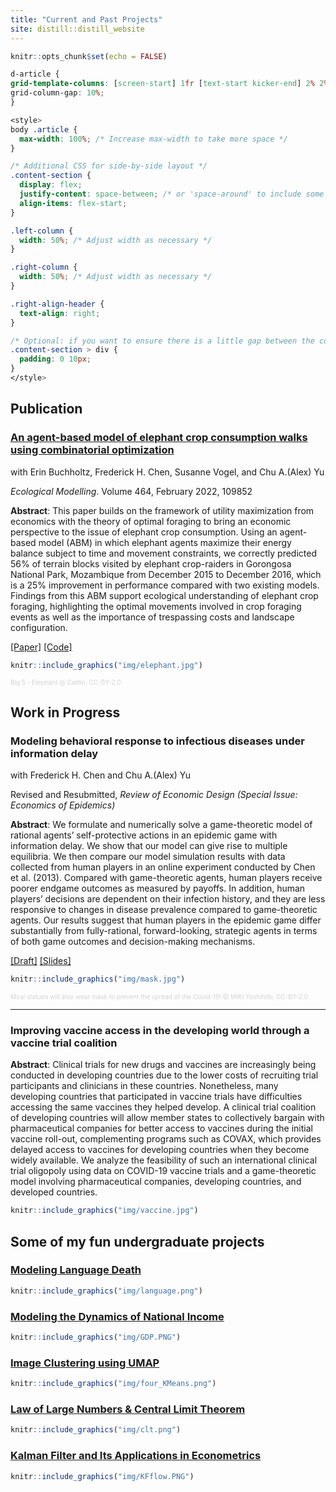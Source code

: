 ```yaml
---
title: "Current and Past Projects"
site: distill::distill_website
---
```


```r
knitr::opts_chunk$set(echo = FALSE)
```

```css
d-article {
grid-template-columns: [screen-start] 1fr [text-start kicker-end] 2% 2% 2% 2% 2% 2% 2% 2% [text-end gutter-start] 2% [middle-end] 2% [page-end gutter-end] 1fr [screen-end];
grid-column-gap: 10%;
}

<style>
body .article {
  max-width: 100%; /* Increase max-width to take more space */
}

/* Additional CSS for side-by-side layout */
.content-section {
  display: flex;
  justify-content: space-between; /* or 'space-around' to include some space between columns */
  align-items: flex-start;
}

.left-column {
  width: 50%; /* Adjust width as necessary */
}

.right-column {
  width: 50%; /* Adjust width as necessary */
}

.right-align-header {
  text-align: right;
}

/* Optional: if you want to ensure there is a little gap between the columns */
.content-section > div {
  padding: 0 10px;
}
</style>
```

## Publication

### [An agent-based model of elephant crop consumption walks using combinatorial optimization](https://www.sciencedirect.com/science/article/pii/S0304380021003902)

<div class="content-section">
  <div class="left-column">

  with Erin Buchholtz, Frederick H. Chen, Susanne Vogel, and Chu A.(Alex) Yu
  
  *Ecological Modelling*. Volume 464, February 2022, 109852
  
  **Abstract**: This paper builds on the framework of utility maximization from economics with the theory of optimal foraging to bring an economic perspective to the issue of elephant crop consumption. Using an agent-based model (ABM) in which elephant agents maximize their energy balance subject to time and movement constraints, we correctly predicted 56% of terrain blocks visited by elephant crop-raiders in Gorongosa National Park, Mozambique from December 2015 to December 2016, which is a 25% improvement in performance compared with two existing models. Findings from this ABM support ecological understanding of elephant crop foraging, highlighting the optimal movements involved in crop foraging events as well as the importance of trespassing costs and landscape configuration.

[[Paper]](https://www.sciencedirect.com/science/article/abs/pii/S0304380021003902) [[Code]](https://github.com/HaosenHe/Elephant-Crop-Raiding)

  </div>
  <div class="right-column">
```r
knitr::include_graphics("img/elephant.jpg")
```
<span style="color: #d3d3d3;font-size: 10px;">Big 5 - Elephant @ Caitlin, CC-BY-2.0</span>
  </div>
</div>

## Work in Progress

### Modeling behavioral response to infectious diseases under information delay

<div class="content-section">
  <div class="left-column">
with Frederick H. Chen and Chu A.(Alex) Yu 

Revised and Resubmitted, *Review of Economic Design (Special Issue: Economics of Epidemics)*  

**Abstract**: We formulate and numerically solve a game-theoretic model of rational agents' self-protective actions in an epidemic game with information delay. We show that our model can give rise to multiple equilibria. We then compare our model simulation results with data collected from human players in an online experiment conducted by Chen et al. (2013). Compared with game-theoretic agents, human players receive poorer endgame outcomes as measured by payoffs. In addition, human players' decisions are dependent on their infection history, and they are less responsive to changes in disease prevalence compared to game-theoretic agents. Our results suggest that human players in the epidemic game differ substantially from fully-rational, forward-looking, strategic agents in terms of both game outcomes and decision-making mechanisms.

[[Draft]](https://drive.google.com/file/d/1Gn6-WgHxp7-ajnjCE0x6ntkDbG3G-Hjq/view?usp=sharing) [[Slides]](https://drive.google.com/file/d/1I93NrJagL-VebCUm8KMkyaHDAaSwEvSW/view?usp=sharing)
  </div>
  <div class="right-column">
```r
knitr::include_graphics("img/mask.jpg")
```
<span style="color: #d3d3d3;font-size: 10px;">Moai statues will also wear mask to prevent the spread of the Covid-19! @ MIKI Yoshihito, CC-BY-2.0</span>
</div>
</div>

---

### Improving vaccine access in the developing world through a vaccine trial coalition

<div class="content-section">
  <div class="left-column">

**Abstract**: Clinical trials for new drugs and vaccines are increasingly being conducted in developing countries due to the lower costs of recruiting trial participants and clinicians in these countries. Nonetheless, many developing countries that participated in vaccine trials have difficulties accessing the same vaccines they helped develop. A clinical trial coalition of developing countries will allow member states to collectively bargain with pharmaceutical companies for better access to vaccines during the initial vaccine roll-out, complementing programs such as COVAX, which provides delayed access to vaccines for developing countries when they become widely available. We analyze the feasibility of such an international clinical trial oligopoly using data on COVID-19 vaccine trials and a game-theoretic model involving pharmaceutical companies, developing countries, and developed countries. 

   </div>
  <div class="right-column">
```r
knitr::include_graphics("img/vaccine.jpg")
```
  </div>
</div>

## Some of my fun undergraduate projects

### [Modeling Language Death](https://drive.google.com/file/d/19qbuV0QyEoR57ZkTQw6ZE3MxUHjJbjis/view?usp=sharing)
```r
knitr::include_graphics("img/language.png")
```
### [Modeling the Dynamics of National Income](https://drive.google.com/file/d/1JB53sczPZRfsZxH0sHaFlc4Ep4RKVClw/view?usp=drive_link)
```r
knitr::include_graphics("img/GDP.PNG")
```
### [Image Clustering using UMAP](https://drive.google.com/file/d/1ioyFSLdllbfNyXztGsf74DJXo7h5Jcea/view?usp=drive_link)
```r
knitr::include_graphics("img/four_KMeans.png")
```
### [Law of Large Numbers & Central Limit Theorem](https://drive.google.com/file/d/1SFwy7gszQD-Ce0rma_i1F1plnqkkBv5C/view?usp=drive_link)
```r
knitr::include_graphics("img/clt.png")
```
### [Kalman Filter and Its Applications in Econometrics](https://drive.google.com/file/d/1caH5bXQue1Q0AIBeNS6gk2sRCeDdiN-P/view?usp=sharing)
```r
knitr::include_graphics("img/KFflow.PNG")
```
